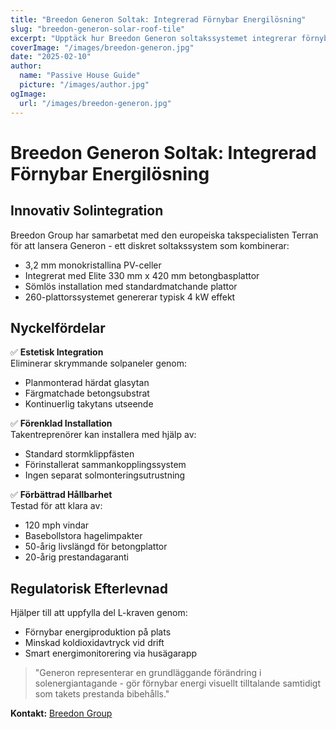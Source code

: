 ```yaml
---
title: "Breedon Generon Soltak: Integrerad Förnybar Energilösning"
slug: "breedon-generon-solar-roof-tile"
excerpt: "Upptäck hur Breedon Generon soltakssystemet integrerar förnybar energiproduktion med traditionell takestetik."
coverImage: "/images/breedon-generon.jpg"
date: "2025-02-10"
author:
  name: "Passive House Guide"
  picture: "/images/author.jpg"
ogImage:
  url: "/images/breedon-generon.jpg"
---
```


# Breedon Generon Soltak: Integrerad Förnybar Energilösning

## Innovativ Solintegration

Breedon Group har samarbetat med den europeiska takspecialisten Terran för att lansera Generon - ett diskret soltakssystem som kombinerar:

- 3,2 mm monokristallina PV-celler
- Integrerat med Elite 330 mm x 420 mm betongbasplattor
- Sömlös installation med standardmatchande plattor
- 260-plattorssystemet genererar typisk 4 kW effekt

## Nyckelfördelar

✅ **Estetisk Integration**  
Eliminerar skrymmande solpaneler genom:
- Planmonterad härdat glasytan
- Färgmatchade betongsubstrat
- Kontinuerlig takytans utseende

✅ **Förenklad Installation**  
Takentreprenörer kan installera med hjälp av:
- Standard stormklippfästen
- Förinstallerat sammankopplingssystem
- Ingen separat solmonteringsutrustning

✅ **Förbättrad Hållbarhet**  
Testad för att klara av:
- 120 mph vindar
- Basebollstora hagelimpakter
- 50-årig livslängd för betongplattor
- 20-årig prestandagaranti

## Regulatorisk Efterlevnad

Hjälper till att uppfylla del L-kraven genom:
- Förnybar energiproduktion på plats
- Minskad koldioxidavtryck vid drift
- Smart energimonitorering via husägarapp

> "Generon representerar en grundläggande förändring i solenergiantagande - gör förnybar energi visuellt tilltalande samtidigt som takets prestanda bibehålls."  

**Kontakt:** [Breedon Group](https://www.breedongroup.com)